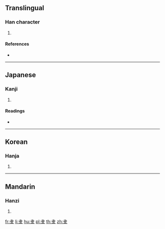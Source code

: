 {{character info/new}}
==Translingual==

===Han character===
{{Han char|rn=29|rad=又|as=03|sn=5|four=|canj=DJE,XDJE}}

# {{defn|Han|sort=又03}}

====References====
* {{Han ref|kx=0165.230|dkj=03130|dj=0376.040|hdz=10393.180|uh=53CF|ud=21455}}

----

==Japanese==

===Kanji===
{{ja-kanji|grade=|rs=又03}}

# {{defn|lang=ja|sort=又03}}

====Readings====
* {{ja-readings|on=[[かい]] (kai), [[けつ]] (ketsu), [[けち]] (kechi)|kun=[[わける]] (wakeru)}}

----

==Korean==

===Hanja===
{{ko-hanja|hangeul=괘|rv=gwae|mr=kwae}}

# {{defn|lang=ko|sort=又03}}

----

==Mandarin==

===Hanzi===
{{cmn-hanzi|pin=[[guài]] ([[guai4]])|wg=kuai<sup>4</sup>}}

# {{defn|lang=cmn|sort=又03}}

[[fr:叏]]
[[li:叏]]
[[hu:叏]]
[[pl:叏]]
[[th:叏]]
[[zh:叏]]